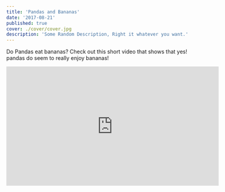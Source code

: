 ```yaml
---
title: 'Pandas and Bananas'
date: '2017-08-21'
published: true
cover: ./cover/cover.jpg
description: 'Some Random Description, Right it whatever you want.'
---
```


Do Pandas eat bananas? Check out this short video that shows that yes! pandas do seem to really enjoy bananas!

<iframe width="560" height="315" src="https://www.youtube.com/embed/4SZl1r2O_bY" frameborder="0" allowfullscreen></iframe>
